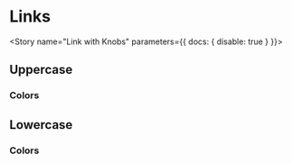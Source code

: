 


<Meta component={Link} title="Components/Atoms/Link" />

# Links
<Description of={Link}/>
<ArgsTable of={Link}/>

<Story name="Link with Knobs" parameters={{ docs: { disable: true } }}>
  <Link
    address={text('address','https://app.tallo.com/register' )}
    className={text('className', '')}
    color={select('color', COLORS, 'primary')}
    text={text('text', 'Tallo')}
    textStyle={select('textStyle', TYPES, 'uppercase' )}
  />
</Story>

## Uppercase
<Canvas>
  <Story name="Uppercase (Primary)">
    <Link
      address="#"
      text="link"
      textStyle="uppercase"
    />
  </Story>
</Canvas>

### Colors
<Canvas>
  <Story name="Uppercase Primary (Default)">
    <Link
      address="#"
      color="primary"
      text="primary"
    />
  </Story>
  <Story name="Uppercase Secondary">
    <Link
      address="#"
      color="secondary"
      text="secondary"
    />
  </Story>
  <Story name="Uppercase Black">
    <Link
      address="#"
      color="black"
      text="black"
    />
  </Story>
  <Story name="Uppercase Inverted">
    <div style={{backgroundColor:'black'}}>
      <Link
        address="#"
        color="inverted"
        text="inverted"
      />
    </div>
  </Story>
</Canvas>

## Lowercase
<Canvas>
  <Story name="Lowercase">
    <Link
      address="#"
      text="link"
      textStyle="lowercase"
    />
  </Story>
</Canvas>

### Colors
<Canvas>
  <Story name="Lowercase Primary (Default)">
    <Link
      address="#"
      color="primary"
      text="primary"
      textStyle="lowercase"
    />
  </Story>
  <Story name="Lowercase Secondary">
    <Link
      address="#"
      color="secondary"
      text="secondary"
      textStyle="lowercase"
    />
  </Story>
  <Story name="Lowercase Black">
    <Link
      address="#"
      color="black"
      text="black"
      textStyle="lowercase"
    />
  </Story>
  <Story name="Lowercase Inverted">
    <div style={{backgroundColor:'black'}}>
      <Link
        address="#"
        color="inverted"
        text="inverted"
        textStyle="lowercase"
      />
    </div>
  </Story>
</Canvas>
